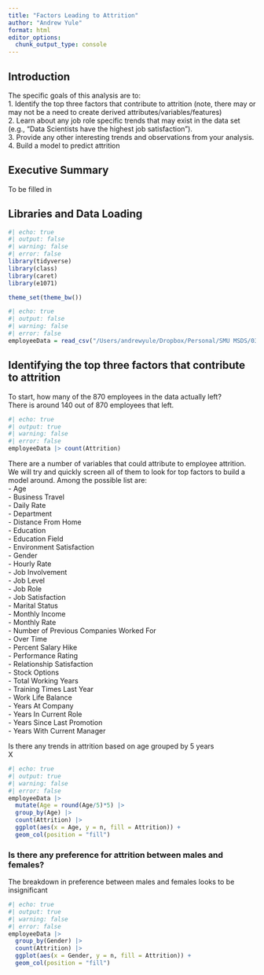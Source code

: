 ```yaml
---
title: "Factors Leading to Attrition"
author: "Andrew Yule"
format: html
editor_options: 
  chunk_output_type: console
---
```

## Introduction
The specific goals of this analysis are to:  
1.  Identify the top three factors that contribute to attrition (note, there may or may not be a need to create derived attributes/variables/features)  
2.  Learn about any job role specific trends that may exist in the data set (e.g., “Data Scientists have the highest job satisfaction”).  
3.  Provide any other interesting trends and observations from your analysis.  
4.  Build a model to predict attrition

## Executive Summary
To be filled in

## Libraries and Data Loading
```r
#| echo: true
#| output: false
#| warning: false
#| error: false
library(tidyverse)
library(class)
library(caret)
library(e1071)

theme_set(theme_bw())
```

```r
#| echo: true
#| output: false
#| warning: false
#| error: false
employeeData = read_csv("/Users/andrewyule/Dropbox/Personal/SMU MSDS/03 - Doing Data Science/SMU_DDS_CaseStudy2/Data/CaseStudy2-data.csv")
```

## Identifying the top three factors that contribute to attrition

To start, how many of the 870 employees in the data actually left?  
There is around 140 out of 870 employees that left.
```r
#| echo: true
#| output: true
#| warning: false
#| error: false
employeeData |> count(Attrition)
```

There are a number of variables that could attribute to employee attrition. We will try and quickly screen all of them to look for top factors to build a model around. Among the possible list are:  
- Age  
- Business Travel  
- Daily Rate  
- Department  
- Distance From Home  
- Education  
- Education Field  
- Environment Satisfaction  
- Gender  
- Hourly Rate  
- Job Involvement  
- Job Level  
- Job Role  
- Job Satisfaction  
- Marital Status  
- Monthly Income  
- Monthly Rate  
- Number of Previous Companies Worked For  
- Over Time  
- Percent Salary Hike  
- Performance Rating  
- Relationship Satisfaction  
- Stock Options  
- Total Working Years  
- Training Times Last Year  
- Work Life Balance  
- Years At Company  
- Years In Current Role  
- Years Since Last Promotion  
- Years With Current Manager  

Is there any trends in attrition based on age grouped by 5 years  
X
```r
#| echo: true
#| output: true
#| warning: false
#| error: false
employeeData |>
  mutate(Age = round(Age/5)*5) |>
  group_by(Age) |>
  count(Attrition) |>
  ggplot(aes(x = Age, y = n, fill = Attrition)) +
  geom_col(position = "fill")
```


### Is there any preference for attrition between males and females?
The breakdown in preference between males and females looks to be insignificant
```r
#| echo: true
#| output: true
#| warning: false
#| error: false
employeeData |>
  group_by(Gender) |>
  count(Attrition) |>
  ggplot(aes(x = Gender, y = n, fill = Attrition)) +
  geom_col(position = "fill")
```
